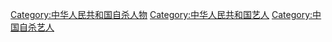 [[Category:中华人民共和国自杀人物|Category:中华人民共和国自杀人物]]
[[Category:中华人民共和国艺人|Category:中华人民共和国艺人]]
[[Category:中国自杀艺人|Category:中国自杀艺人]]